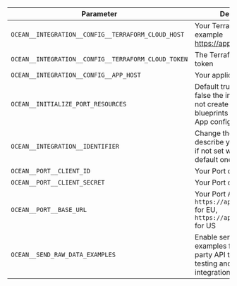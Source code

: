 | Parameter                                           | Description                                                                                                        | Required |
| --------------------------------------------------- | ------------------------------------------------------------------------------------------------------------------ | -------- |
| `OCEAN__INTEGRATION__CONFIG__TERRAFORM_CLOUD_HOST`  | Your Terraform host. For example https://app.terraform.io                                                          | ✅       |
| `OCEAN__INTEGRATION__CONFIG__TERRAFORM_CLOUD_TOKEN` | The Terraform Cloud API token                                                                                      | ✅       |
| `OCEAN__INTEGRATION__CONFIG__APP_HOST`              | Your application's host url                                                                                        | ❌       |
| `OCEAN__INITIALIZE_PORT_RESOURCES`                  | Default true, When set to false the integration will not create default blueprints and the port App config Mapping | ❌       |
| `OCEAN__INTEGRATION__IDENTIFIER`                    | Change the identifier to describe your integration, if not set will use the default one                            | ❌       |
| `OCEAN__PORT__CLIENT_ID`                            | Your Port client id                                                                                                | ✅       |
| `OCEAN__PORT__CLIENT_SECRET`                        | Your Port client secret                                                                                            | ✅       |
| `OCEAN__PORT__BASE_URL`                             | Your Port API URL - `https://api.getport.io` for EU, `https://api.us.getport.io` for US                            | ✅       |
| `OCEAN__SEND_RAW_DATA_EXAMPLES`                      | Enable sending raw data examples from the third party API to port for testing and managing the integration mapping | ❌       |